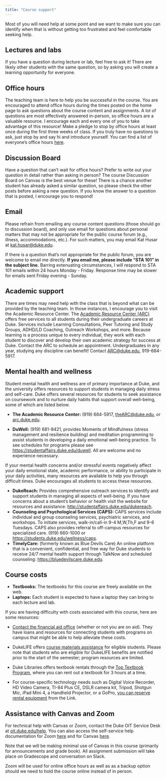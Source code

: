 ```yaml
---
title: "Course support"
---
```


Most of you will need help at some point and we want to make sure you can identify when that is without getting too frustrated and feel comfortable seeking help.

## Lectures and labs

If you have a question during lecture or lab, feel free to ask it! There are likely other students with the same question, so by asking you will create a learning opportunity for everyone.

## Office hours

The teaching team is here to help you be successful in the course. You are encouraged to attend office hours during the times posted on the home page to ask questions about the course content and assignments. A lot of questions are most effectively answered in-person, so office hours are a valuable resource. I encourage each and every one of you to take advantage of this resource! Make a pledge to stop by office hours at least once during the first three weeks of class. If you truly have no questions to ask, just stop by and say hi and introduce yourself. You can find a list of everyone's office hours [here](/course-team.html).

## Discussion Board

Have a question that can't wait for office hours? Prefer to write out your question in detail rather than asking in person? The course Discussion Board on Canvas is the best venue for these! There is a chance another student has already asked a similar question, so please check the other posts before asking a new question. If you know the answer to a question that is posted, I encourage you to respond!

## Email

Please refrain from emailing any course content questions (those should go to discussion board), and only use email for questions about personal matters that may not be appropriate for the public course forum (e.g., illness, accommodations, etc.). For such matters, you may email Kat Husar at [kat.husar\@duke.edu](mailto:kat.husar@duke.edu).

If there is a question that's not appropriate for the public forum, you are welcome to email me directly. **If you email me, please include "STA 101" in the subject line.** Barring extenuating circumstances, I will respond to STA 101 emails within 24 hours Monday - Friday. Response time may be slower for emails sent Friday evening - Sunday.

## Academic support

There are times may need help with the class that is beyond what can be provided by the teaching team. In those instances, I encourage you to visit the Academic Resource Center. The [Academic Resource Center (ARC)](https://arc.duke.edu) offers free services to all students during their undergraduate careers at Duke. Services include Learning Consultations, Peer Tutoring and Study Groups, ADHD/LD Coaching, Outreach Workshops, and more. Because learning is a process unique to every individual, they work with each student to discover and develop their own academic strategy for success at Duke. Contact the ARC to schedule an appointment. Undergraduates in any year, studying any discipline can benefit! Contact [ARC\@duke.edu](mailto:arc@duke.edu), 919-684-5917.

## Mental health and wellness

Student mental health and wellness are of primary importance at Duke, and the university offers resources to support students in managing daily stress and self-care. Duke offers several resources for students to seek assistance on coursework and to nurture daily habits that support overall well-being, some of which are listed below.

-   **The Academic Resource Center:** (919) 684-5917, [theARC\@duke.edu](mailto:theARC@duke.edu), or [arc.duke.edu](https://arc.duke.edu).

-   **DuWell:** (919) 681-8421, provides Moments of Mindfulness (stress management and resilience building) and meditation programming to assist students in developing a daily emotional well-being practice. To see schedules for programs please see <https://studentaffairs.duke.edu/duwell>. All are welcome and no experience necessary.

If your mental health concerns and/or stressful events negatively affect your daily emotional state, academic performance, or ability to participate in your daily activities, many resources are available to help you through difficult times. Duke encourages all students to access these resources.

-   **DukeReach:** Provides comprehensive outreach services to identify and support students in managing all aspects of well-being. If you have concerns about a student's behavior or health visit the website for resources and assistance: <http://studentaffairs.duke.edu/dukereach>.
-   **Counseling and Psychological Services (CAPS):** CAPS services include individual and group counseling services, psychiatric services, and workshops. To initiate services, walk-in/call-in 9-4 M,W,Th,F and 9-6 Tuesdays. CAPS also provides referral to off-campus resources for specialized care. (919) 660-1000 or [https://students.duke.edu/wellness/caps](https://students.duke.edu/wellness/caps/).
-   **TimelyCare:** (formerly known as Blue Devils Care) An online platform that is a convenient, confidential, and free way for Duke students to receive 24/7 mental health support through TalkNow and scheduled counseling: <https://bluedevilscare.duke.edu>.

## Course costs

-   **Textbooks:** The textbooks for this course are freely available on the web.
-   **Laptops:** Each student is expected to have a laptop they can bring to each lecture and lab.

If you are having difficulty with costs associated with this course, here are some resources:

-   [Contact the financial aid office](https://financialaid.duke.edu/contact "https://financialaid.duke.edu/contact") (whether or not you are on aid). They have loans and resources for connecting students with programs on campus that might be able to help alleviate these costs.

-   DukeLIFE offers [course materials assistance](https://dukelife.duke.edu/programs/course-materials-assistance/ "https://dukelife.duke.edu/programs/course-materials-assistance/") for eligible students. Please note that students who are eligible for DukeLIFE benefits are notified prior to the start of the semester; program resources are limited.

-   Duke Libraries offers textbook rentals through the [Top Textbook Program](https://library.duke.edu/course-support/course-reserves/textbooks/about), where you can rent out a textbook for 3 hours at a time.

-   For course-specific technology needs such as Digital Voice Recorder, HD Video Camera, TI-84 Plus CE, DSLR camera kit, Tripod, Shotgun Mic, iPad Mini 4, a Handheld Projector, or a GoPro, [you can reserve rental equipment](https://library.duke.edu/using/technology-lending) from the Link.

## Assistance with Canvas and Zoom

For technical help with Canvas or Zoom, contact the Duke OIT Service Desk at [oit.duke.edu/help](https://oit.duke.edu/help). You can also access the self-service help documentation for Zoom [here](https://oit.duke.edu/help/articles/kb0029318) and for Canvas [here](https://go.canvas.duke.edu/canvas-training-materials/).

Note that we will be making minimal use of Canvas in this course (primarily for announcements and grade book). All assignment submission will take place on Gradescope and conversation on Slack.

Zoom will be used for online office hours as well as as a backup option should we need to hold the course online instead of in person.
